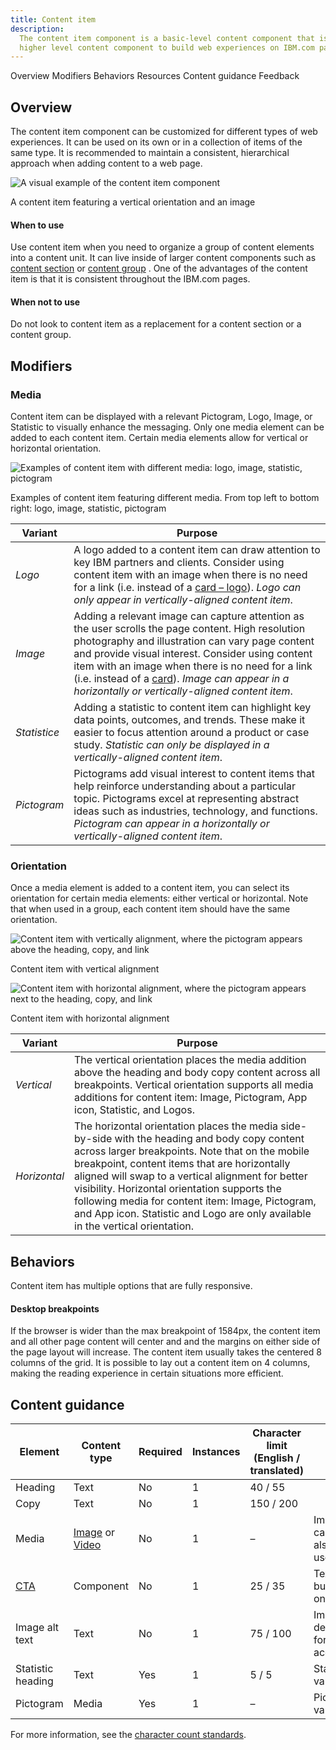 ```yaml
---
title: Content item
description:
  The content item component is a basic-level content component that is used inside a
  higher level content component to build web experiences on IBM.com pages. It can encapsulate media and text content and allows for more variation in an editorial experience.
---
```



<ComponentDescription name="Content item" type="layout" />

<AnchorLinks>

<AnchorLink>Overview</AnchorLink>
<AnchorLink>Modifiers</AnchorLink>
<AnchorLink>Behaviors</AnchorLink>
<AnchorLink>Resources</AnchorLink>
<AnchorLink>Content guidance</AnchorLink>
<AnchorLink>Feedback</AnchorLink>

</AnchorLinks>

## Overview

The content item component can be customized for different types of web experiences. It can be used on its own or in a collection of items of the same type. It is recommended to maintain a consistent, hierarchical approach when adding content to a web page.

<Row>

<Column colMd={8} colLg={8}>

![A visual example of the content item component](../../images/component/content-item/content-item-overview.png)

</Column>

</Row>

<Caption>A content item featuring a vertical orientation and an image</Caption>

#### When to use

Use content item when you need to organize a group of content elements into a content unit. It can live inside of
larger content components such as [content section](../components/content-section) or [content group](../components/content-group) . One of the advantages of the content item is that it is consistent throughout the IBM.com pages.

#### When not to use

Do not look to content item as a replacement for a content section or a content group.

## Modifiers

### Media

Content item can be displayed with a relevant Pictogram, Logo, Image, or Statistic to visually enhance the messaging. Only one media element can be added to each content item. Certain media elements allow for vertical or horizontal orientation.

<Row>

<Column colMd={8} colLg={8}>

![Examples of content item with different media: logo, image, statistic, pictogram](../../images/component/content-item/content-item-media.png)

</Column>

</Row>

<Caption>
  Examples of content item featuring different media. From top left to bottom
  right: logo, image, statistic, pictogram
</Caption>

| Variant      | Purpose                                                                                                                                                                                                                                                                                                                                                                                  |
| ------------ | ---------------------------------------------------------------------------------------------------------------------------------------------------------------------------------------------------------------------------------------------------------------------------------------------------------------------------------------------------------------------------------------- |
| _Logo_       | A logo added to a content item can draw attention to key IBM partners and clients. Consider using content item with an image when there is no need for a link (i.e. instead of a [card – logo](../components/cards)). _Logo can only appear in vertically-aligned content item_.                                                                                                         |
| _Image_      | Adding a relevant image can capture attention as the user scrolls the page content. High resolution photography and illustration can vary page content and provide visual interest. Consider using content item with an image when there is no need for a link (i.e. instead of a [card](../components/cards)). _Image can appear in a horizontally or vertically-aligned content item_. |
| _Statistice_ | Adding a statistic to content item can highlight key data points, outcomes, and trends. These make it easier to focus attention around a product or case study. _Statistic can only be displayed in a vertically-aligned content item_.                                                                                                                                                  |
| _Pictogram_  | Pictograms add visual interest to content items that help reinforce understanding about a particular topic. Pictograms excel at representing abstract ideas such as industries, technology, and functions. _Pictogram can appear in a horizontally or vertically-aligned content item_.                                                                                                  |

### Orientation

Once a media element is added to a content item, you can select its orientation for certain media elements: either vertical or horizontal. Note that when used in a group, each content item should have the same orientation.

<Row>

<Column colMd={4} colLg={4}>

![Content item with vertically alignment, where the pictogram appears above the heading, copy, and link](../../images/component/content-item/content-item-orientation-I.png)

<Caption>Content item with vertical alignment</Caption>

</Column>

<Column colMd={4} colLg={4}>

![Content item with horizontal alignment, where the pictogram appears next to the heading, copy, and link](../../images/component/content-item/content-item-orientation-II.png)

<Caption>Content item with horizontal alignment</Caption>

</Column>

</Row>

| Variant      | Purpose                                                                                                                                                                                                                                                                                                                                                                                                                                      |
| ------------ | -------------------------------------------------------------------------------------------------------------------------------------------------------------------------------------------------------------------------------------------------------------------------------------------------------------------------------------------------------------------------------------------------------------------------------------------- |
| _Vertical_   | The vertical orientation places the media addition above the heading and body copy content across all breakpoints. Vertical orientation supports all media additions for content item: Image, Pictogram, App icon, Statistic, and Logos.                                                                                                                                                                                                     |
| _Horizontal_ | The horizontal orientation places the media side-by-side with the heading and body copy content across larger breakpoints. Note that on the mobile breakpoint, content items that are horizontally aligned will swap to a vertical alignment for better visibility. Horizontal orientation supports the following media for content item: Image, Pictogram, and App icon. Statistic and Logo are only available in the vertical orientation. |

## Behaviors

Content item has multiple options that are fully responsive.

#### Desktop breakpoints

If the browser is wider than the max breakpoint of 1584px, the content item and all other page content will center and
and the margins on either side of the page layout will increase. The content item usually takes the centered 8 columns
of the grid. It is possible to lay out a content item on 4 columns, making the reading experience in certain situations
more efficient.

<ResourceLinks name="Content item" type="layout" />

## Content guidance

| Element                                                    | Content type                                                                                                                       | Required | Instances | Character limit <br/>(English / translated) | Notes                                |
| ---------------------------------------------------------- | ---------------------------------------------------------------------------------------------------------------------------------- | -------- | --------- | ------------------------------------------- | ------------------------------------ |
| Heading                                                    | Text                                                                                                                               | No       | 1         | 40 / 55                                     |                                      |
| Copy                                                       | Text                                                                                                                               | No       | 1         | 150 / 200                                   |                                      |
| Media                                                      | [Image](https://www.ibm.com/standards/carbon/components/images/) or [Video](https://www.ibm.com/standards/carbon/components/video) | No       | 1         | –                                           | Image with caption may also be used. |
| [CTA](https://www.ibm.com/standards/carbon/components/cta) | Component                                                                                                                          | No       | 1         | 25 / 35                                     | Text or button style only.           |
| Image alt text                                             | Text                                                                                                                               | No       | 1         | 75 / 100                                    | Image description for accessibility. |
| Statistic heading                                          | Text                                                                                                                               | Yes      | 1         | 5 / 5                                       | Statistic variant only               |
| Pictogram                                                  | Media                                                                                                                              | Yes      | 1         | –                                           | Pictogram variant only               |

For more information, see the [character count standards](https://www.ibm.com/standards/carbon/guidelines/content#character-count-standards).

<ComponentFooter name="Content item" type="layout" />
